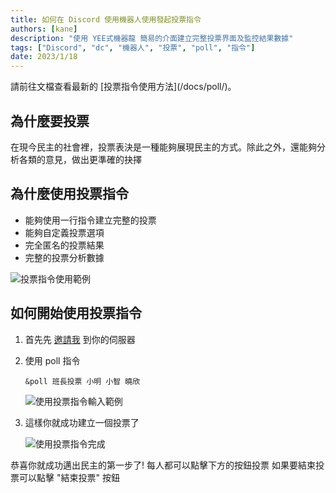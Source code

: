 ```yaml
---
title: 如何在 Discord 使用機器人使用發起投票指令
authors: [kane]
description: "使用 YEE式機器龍 簡易的介面建立完整投票界面及監控結果數據"
tags: ["Discord", "dc", "機器人", "投票", "poll", "指令"]
date: 2023/1/18
---
```


<Info title="我想先通知你">
  請前往文檔查看最新的 [投票指令使用方法](/docs/poll/)。
</Info>

## 為什麼要投票

在現今民主的社會裡，投票表決是一種能夠展現民主的方式。除此之外，還能夠分析各類的意見，做出更準確的抉擇

## 為什麼使用投票指令

- 能夠使用一行指令建立完整的投票
- 能夠自定義投票選項
- 完全匿名的投票結果
- 完整的投票分析數據

![投票指令使用範例](/blog/new-poll-command/example-usage.png)

<Adsense />

## 如何開始使用投票指令

1. 首先先 [邀請我](/blog/how-to-invite-bot) 到你的伺服器
2. 使用 poll 指令

   ```
   &poll 班長投票 小明 小智 曉欣
   ```

   ![使用投票指令輸入範例](/blog/new-poll-command/step-usage-1.png)

3. 這樣你就成功建立一個投票了

   ![使用投票指令完成](/blog/new-poll-command/step-usage-2.png)

恭喜你就成功邁出民主的第一步了!
每人都可以點擊下方的按鈕投票
如果要結束投票可以點擊 "結束投票" 按鈕

<Adsense />
